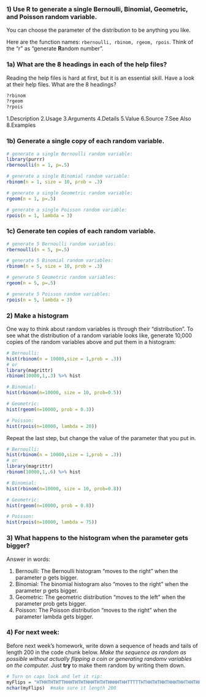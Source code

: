 ### 1) Use R to generate a single Bernoulli, Binomial, Geometric, and Poisson random variable.

 You can choose the parameter of the distribution to be anything you like.  

Here are the function names: `rbernoulli, rbinom, rgeom, rpois`. Think of the "r" as "generate **R**andom number".

### 1a) What are the 8 headings in each of the help files? 

Reading the help files is hard at first, but it is an essential skill.  Have a look at their help files.  What are the 8 headings?
```{r}
?rbinom
?rgeom
?rpois
```

1.Description
2.Usage
3.Arguments
4.Details
5.Value
6.Source
7.See Also
8.Examples

### 1b) Generate a single copy of each random variable.

```{r}

# generate a single Bernoulli random variable:
library(purrr)
rbernoulli(n = 1, p=.5) 

# generate a single Binomial random variable:
rbinom(n = 1, size = 10, prob = .3)

# generate a single Geometric random variable:
rgeom(n = 1, p=.5)

# generate a single Poisson random variable:
rpois(n = 1, lambda = 3)
```


### 1c) Generate ten copies of each random variable.

```{r}
# generate 5 Bernoulli random variables:
rbernoulli(n = 5, p=.5) 

# generate 5 Binomial random variables:
rbinom(n = 5, size = 10, prob = .3)

# generate 5 Geometric random variables:
rgeom(n = 5, p=.5)

# generate 5 Poisson random variables:
rpois(n = 5, lambda = 3)
```


### 2) Make a histogram

One way to think about random variables is through their "distribution".  To see what the distribution of a random variable looks like, generate 10,000 copies of the random variables above and put them in a histogram:

```{r}
# Bernoulli:
hist(rbinom(n = 10000,size = 1,prob = .3))
# or 
library(magrittr)
rbinom(10000,1,.3) %>% hist

# Binomial:
hist(rbinom(n=10000, size = 10, prob=0.5))

# Geometric:
hist(rgeom(n=10000, prob = 0.3))

# Poisson:
hist(rpois(n=10000, lambda = 20))

```

Repeat the last step, but change the value of the parameter that you put in.  


```{r}
# Bernoulli:
hist(rbinom(n = 10000,size = 1,prob = .3))
# or 
library(magrittr)
rbinom(10000,1,.6) %>% hist

# Binomial:
hist(rbinom(n=10000, size = 10, prob=0.8))

# Geometric:
hist(rgeom(n=10000, prob = 0.8))

# Poisson:
hist(rpois(n=10000, lambda = 75))

```


### 3)  What happens to the histogram when the parameter gets bigger?  

Answer in words:

1) Bernoulli: The Bernoulli histogram "moves to the right" when the parameter p gets bigger.
2) Binomial: The binomial histogram also "moves to the right" when the parameter p gets bigger.
3) Geometric: The geometric distribution "moves to the left" when the parameter prob gets bigger.
4) Poisson: The Poisson distribution "moves to the right" when the parameter lambda gets bigger.



### 4) For next week:

Before next week's homework, write down a sequence of heads and tails of length 200 in the code chunk below.  *Make the sequence as random as possible without actually flipping a coin or generating randomv variables on the computer.* Just **try** to make them random by writing them down.
```{r}
# Turn on caps lock and let it rip:
myFlips = "HTHHTHTHTTHHHTHTHTHHHTHTHTHHHHTHHTTTTTHTHHTHTHHTHHHTHHTHHTHHTTTTTTTHHTTHTTHTHTHTHTHHHTHTTHTHTTHTHHTHTHTHTHTTHTHTTTTTTTHTTHTHHTHHTHHTHTHTHHTHTHTHTHTHHTHTTHTHHTHTHTHHTHTHTHTHTTHTHTHTTHTHHTHTHTHTHTHTTTHT"
nchar(myFlips)  #make sure it length 200
```
